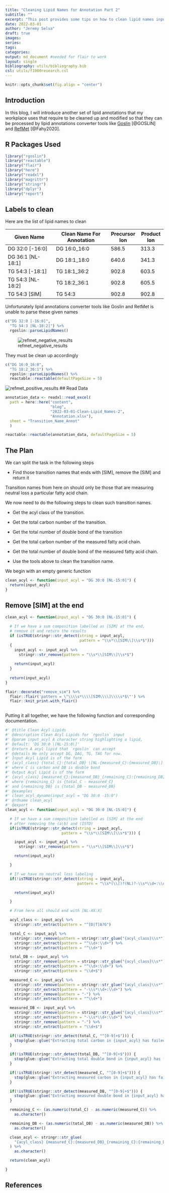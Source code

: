 ```yaml
---
title: "Cleaning Lipid Names for Annotation Part 2"
subtitle: ""
excerpt: "This post provides some tips on how to clean lipid names input suited for some current nomenclature tools using R"
date: 2022-03-01
author: "Jeremy Selva"
draft: true
images:
series:
tags:
categories:
output: md_document #needed for flair to work
layout: single
bibliography: utils/bibliography.bib
csl: utils/f1000research.csl
---
```


```r
knitr::opts_chunk$set(fig.align = "center")

```

## Introduction

In this blog, I will introduce another set of lipid annotations that my workplace uses that require to be cleaned up and modified so that they can be processed by lipid annotations converter tools like [Goslin](https://lifs-tools.org/goslin) [@GOSLIN] and [RefMet](https://metabolomicsworkbench.org/databases/refmet/index.php) [@Fahy2020].

## R Packages Used

```r
library("rgoslin")
library("reactable")
library("flair")
library("here")
library("readxl")
library("magrittr")
library("stringr")
library("dplyr")
library("report")
```

## Labels to clean

Here are the list of lipid names to clean

| Given Name             | Clean Name For Annotation | Precursor Ion | Product Ion |
|------------------------|---------------------------|---------------|-------------|
| DG 32:0 \[-16:0\]      | DG 16:0_16:0              | 586.5         | 313.3       |
| DG 36:1 \[NL-18:1\]    | DG 18:1_18:0              | 640.6         | 341.3       |
| TG 54:3 \[-18:1\]      | TG 18:1_36:2              | 902.8         | 603.5       |
| TG 54:3 \[NL-18:2\]    | TG 18:2_36:1              | 902.8         | 605.5       |
| TG 54:3 \[SIM\]        | TG 54:3                   | 902.8         | 902.8       |

Unfortunately lipid annotations converter tools like Goslin and RetMet is unable to parse these given names

```r
c("DG 32:0 [-16:0]",
  "TG 54:3 [NL-18:2]") %>%
  rgoslin::parseLipidNames()
```

![refmet_negative_results](refmet_negative_results.jpg)

They must be clean up accordingly

```r
c("DG 16:0_16:0",
  "TG 18:2_36:1") %>%
  rgoslin::parseLipidNames() %>%
  reactable::reactable(defaultPageSize = 5)
```

![refmet_positive_results](refmet_positive_results.jpg)
## Read Data

```r
annotation_data <- readxl::read_excel(
  path = here::here("content", 
                    "blog",
                    "2022-03-01-Clean-Lipid_Names-2",
                    "Annotation.xlsx"),
  sheet = "Transition_Name_Annot"
  )

reactable::reactable(annotation_data, defaultPageSize = 5)
```

## The Plan

We can split the task in the following steps

-   Find those transition names that ends with \[SIM\], remove the \[SIM\] and return it

Transition names from here on should only be those that are measuring neutral loss a particular fatty acid chain.

We now need to do the following steps to clean such transition names.

-   Get the acyl class of the transition.

-   Get the total carbon number of the transition.

-   Get the total number of double bond of the transition

-   Get the total carbon number of the measured fatty acid chain.

-   Get the total number of double bond of the measured fatty acid chain.

-   Use the tools above to clean the transition name.

We begin with an empty generic function

```r

clean_acyl <- function(input_acyl = "DG 30:0 [NL-15:0]") {
  return(input_acyl)
}

```

## Remove [SIM] at the end

```r

clean_acyl <- function(input_acyl = "DG 30:0 [NL-15:0]") {
  
  # If we have a sum composition labelled as [SIM] at the end,
  # remove it and return the results
  if (isTRUE(stringr::str_detect(string = input_acyl,
                                 pattern = "\\s*\\[SIM\\]\\s*$")))
  {
    input_acyl <- input_acyl %>%
      stringr::str_remove(pattern = "\\s*\\[SIM\\]\\s*$")
    
    return(input_acyl)
  }
  
  return(input_acyl)
}

```

```r

flair::decorate("remove_sim") %>% 
  flair::flair('pattern = \"\\\\s*\\\\[SIM\\\\]\\\\s*$\"') %>% 
  flair::knit_print.with_flair()
  
```

Putting it all together, we have the following function and corresponding documentation.

```r
#' @title Clean Acyl Lipids
#' @description Clean Acyl Lipids for `rgoslin` input
#' @param input_acyl A character string highlighting a lipid,
#' Default: 'DG 30:0 \[NL-15:0\]'
#' @return A acyl lipid that `rgoslin` can accept
#' @details We only accept DG, DAG, TG, TAG for now.
#' Input Acyl Lipid is of the form
#' {acyl_class} {total_C}:{total_DB} \[NL-{measured_C}:{measured_DB}\]
#' where C is carbon and DB is double bond
#' Output Acyl Lipid is of the form
#' {acyl_class} {measured_C}:{measured_DB}_{remaining_C}:{remaining_DB}
#' where {remaining_C} is {total_C - measured_C}
#' and {remaining_DB} is {total_DB - measured_DB}
#' @examples
#' clean_acyl_dynamo(input_acyl = "DG 30:0 -15:0")
#' @rdname clean_acyl
#' @export
clean_acyl <- function(input_acyl = "DG 30:0 [NL-15:0]") {

  # If we have a sum composition labelled as [SIM] at the end
  # after removing the (a\b) and (ISTD)
  if(isTRUE(stringr::str_detect(string = input_acyl,
                         pattern = "\\s*\\[SIM\\]\\s*$"))) {

    input_acyl <- input_acyl %>%
      stringr::str_remove(pattern = "\\s*\\[SIM\\]\\s*$")

    return(input_acyl)

  }

  # If we have no neutral loss labeling
  if(!isTRUE(stringr::str_detect(string = input_acyl,
                                pattern = "\\s*(\\[)?(NL)?-\\s*\\d+:\\d+(\\])?\\s*$"))) {

    return(input_acyl)

  }

  # From here all should end with [NL-XX:X]

  acyl_class <- input_acyl %>%
    stringr::str_extract(pattern = "^[D|T]A?G")

  total_C <- input_acyl %>%
    stringr::str_remove(pattern = stringr::str_glue("{acyl_class}\\s*")) %>%
    stringr::str_extract(pattern = "^\\d+:\\d+") %>%
    stringr::str_extract(pattern = "^\\d+")

  total_DB <- input_acyl %>%
    stringr::str_remove(pattern = stringr::str_glue("{acyl_class}\\s*")) %>%
    stringr::str_extract(pattern = "^\\d+:\\d+") %>%
    stringr::str_extract(pattern = "\\d+$")

  measured_C <- input_acyl %>%
    stringr::str_remove(pattern = stringr::str_glue("{acyl_class}\\s*")) %>%
    stringr::str_extract(pattern = "-\\s*\\d+:\\d+") %>%
    stringr::str_remove(pattern = "-") %>%
    stringr::str_extract(pattern = "^\\d+")

  measured_DB <- input_acyl %>%
    stringr::str_remove(pattern = stringr::str_glue("{acyl_class}\\s*")) %>%
    stringr::str_extract(pattern = "-\\s*\\d+:\\d+") %>%
    stringr::str_remove(pattern = "-") %>%
    stringr::str_extract(pattern = "\\d+$")

  if(!isTRUE(stringr::str_detect(total_C, "^[0-9]+$"))) {
    stop(glue::glue("Extracting total carbon in {input_acyl} has failed"))
  }

  if(!isTRUE(stringr::str_detect(total_DB, "^[0-9]+$"))) {
    stop(glue::glue("Extracting total double bond in {input_acyl} has failed"))
  }

  if(!isTRUE(stringr::str_detect(measured_C, "^[0-9]+$"))) {
    stop(glue::glue("Extracting measured carbon in {input_acyl} has failed"))
  }

  if(!isTRUE(stringr::str_detect(measured_DB, "^[0-9]+$"))) {
    stop(glue::glue("Extracting measured double bond in {input_acyl} has failed"))
  }

  remaining_C <- (as.numeric(total_C) - as.numeric(measured_C)) %>%
    as.character()

  remaining_DB <- (as.numeric(total_DB) - as.numeric(measured_DB)) %>%
    as.character()

  clean_acyl <- stringr::str_glue(
    "{acyl_class} {measured_C}:{measured_DB}_{remaining_C}:{remaining_DB}"
  ) %>%
    as.character()

  return(clean_acyl)

}
```


## References
